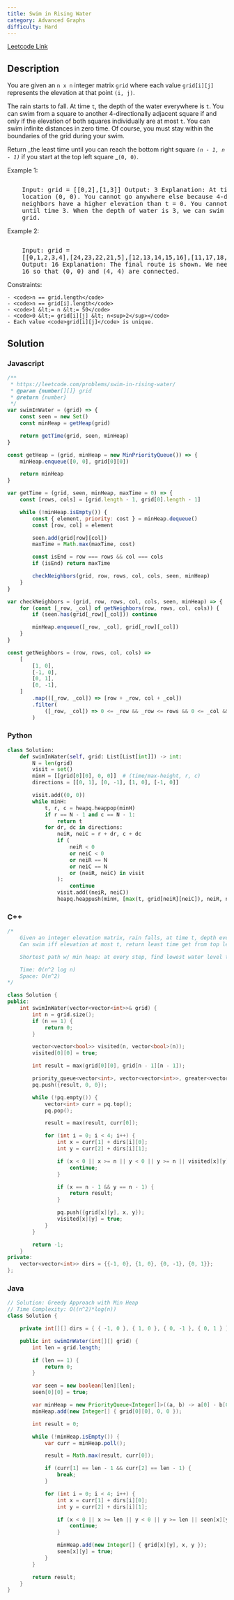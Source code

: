 ```yaml
---
title: Swim in Rising Water
category: Advanced Graphs
difficulty: Hard
---
```


<Callout>

[Leetcode Link](https://leetcode.com/problems/swim-in-rising-water)

</Callout>

## Description

You are given an <code>n x n</code> integer matrix <code>grid</code> where each value <code>grid[i][j]</code> represents the elevation at that point <code>(i, j)</code>.

The rain starts to fall. At time <code>t</code>, the depth of the water everywhere is <code>t</code>. You can swim from a square to another 4-directionally adjacent square if and only if the elevation of both squares individually are at most <code>t</code>. You can swim infinite distances in zero time. Of course, you must stay within the boundaries of the grid during your swim.

Return _the least time until you can reach the bottom right square _<code>(n - 1, n - 1)</code>_ if you start at the top left square _<code>(0, 0)</code>.

Example 1:

<Image
	alt=""
	src="https://assets.leetcode.com/uploads/2021/06/29/swim1-grid.jpg"
	width={164}
	height={165}
/>
<br />

<pre className="overflow-x-auto">
	Input: grid = [[0,2],[1,3]] Output: 3 Explanation: At time 0, you are in grid
	location (0, 0). You cannot go anywhere else because 4-directionally adjacent
	neighbors have a higher elevation than t = 0. You cannot reach point (1, 1)
	until time 3. When the depth of water is 3, we can swim anywhere inside the
	grid.
</pre>

Example 2:

<Image
	alt=""
	src="https://assets.leetcode.com/uploads/2021/06/29/swim2-grid-1.jpg"
	width={404}
	height={405}
/>
<br />

<pre className="overflow-x-auto">
	Input: grid =
	[[0,1,2,3,4],[24,23,22,21,5],[12,13,14,15,16],[11,17,18,19,20],[10,9,8,7,6]]
	Output: 16 Explanation: The final route is shown. We need to wait until time
	16 so that (0, 0) and (4, 4) are connected.
</pre>

Constraints:

    - <code>n == grid.length</code>
    - <code>n == grid[i].length</code>
    - <code>1 &lt;= n &lt;= 50</code>
    - <code>0 &lt;= grid[i][j] &lt; n<sup>2</sup></code>
    - Each value <code>grid[i][j]</code> is unique.

## Solution

### Javascript

```javascript
/**
 * https://leetcode.com/problems/swim-in-rising-water/
 * @param {number[][]} grid
 * @return {number}
 */
var swimInWater = (grid) => {
	const seen = new Set()
	const minHeap = getHeap(grid)

	return getTime(grid, seen, minHeap)
}

const getHeap = (grid, minHeap = new MinPriorityQueue()) => {
	minHeap.enqueue([0, 0], grid[0][0])

	return minHeap
}

var getTime = (grid, seen, minHeap, maxTime = 0) => {
	const [rows, cols] = [grid.length - 1, grid[0].length - 1]

	while (!minHeap.isEmpty()) {
		const { element, priority: cost } = minHeap.dequeue()
		const [row, col] = element

		seen.add(grid[row][col])
		maxTime = Math.max(maxTime, cost)

		const isEnd = row === rows && col === cols
		if (isEnd) return maxTime

		checkNeighbors(grid, row, rows, col, cols, seen, minHeap)
	}
}

var checkNeighbors = (grid, row, rows, col, cols, seen, minHeap) => {
	for (const [_row, _col] of getNeighbors(row, rows, col, cols)) {
		if (seen.has(grid[_row][_col])) continue

		minHeap.enqueue([_row, _col], grid[_row][_col])
	}
}

const getNeighbors = (row, rows, col, cols) =>
	[
		[1, 0],
		[-1, 0],
		[0, 1],
		[0, -1],
	]
		.map(([_row, _col]) => [row + _row, col + _col])
		.filter(
			([_row, _col]) => 0 <= _row && _row <= rows && 0 <= _col && _col <= cols,
		)
```

### Python

```python
class Solution:
    def swimInWater(self, grid: List[List[int]]) -> int:
        N = len(grid)
        visit = set()
        minH = [[grid[0][0], 0, 0]]  # (time/max-height, r, c)
        directions = [[0, 1], [0, -1], [1, 0], [-1, 0]]

        visit.add((0, 0))
        while minH:
            t, r, c = heapq.heappop(minH)
            if r == N - 1 and c == N - 1:
                return t
            for dr, dc in directions:
                neiR, neiC = r + dr, c + dc
                if (
                    neiR < 0
                    or neiC < 0
                    or neiR == N
                    or neiC == N
                    or (neiR, neiC) in visit
                ):
                    continue
                visit.add((neiR, neiC))
                heapq.heappush(minH, [max(t, grid[neiR][neiC]), neiR, neiC])

```

### C++

```cpp
/*
    Given an integer elevation matrix, rain falls, at time t, depth everywhere is t
    Can swim iff elevation at most t, return least time get from top left to bottom right

    Shortest path w/ min heap: at every step, find lowest water level to move forward

    Time: O(n^2 log n)
    Space: O(n^2)
*/

class Solution {
public:
    int swimInWater(vector<vector<int>>& grid) {
        int n = grid.size();
        if (n == 1) {
            return 0;
        }

        vector<vector<bool>> visited(n, vector<bool>(n));
        visited[0][0] = true;

        int result = max(grid[0][0], grid[n - 1][n - 1]);

        priority_queue<vector<int>, vector<vector<int>>, greater<vector<int>>> pq;
        pq.push({result, 0, 0});

        while (!pq.empty()) {
            vector<int> curr = pq.top();
            pq.pop();

            result = max(result, curr[0]);

            for (int i = 0; i < 4; i++) {
                int x = curr[1] + dirs[i][0];
                int y = curr[2] + dirs[i][1];

                if (x < 0 || x >= n || y < 0 || y >= n || visited[x][y]) {
                    continue;
                }

                if (x == n - 1 && y == n - 1) {
                    return result;
                }

                pq.push({grid[x][y], x, y});
                visited[x][y] = true;
            }
        }

        return -1;
    }
private:
    vector<vector<int>> dirs = {{-1, 0}, {1, 0}, {0, -1}, {0, 1}};
};

```

### Java

```java
// Solution: Greedy Approach with Min Heap
// Time Complexity: O((n^2)*log(n))
class Solution {

    private int[][] dirs = { { -1, 0 }, { 1, 0 }, { 0, -1 }, { 0, 1 } };

    public int swimInWater(int[][] grid) {
        int len = grid.length;

        if (len == 1) {
            return 0;
        }

        var seen = new boolean[len][len];
        seen[0][0] = true;

        var minHeap = new PriorityQueue<Integer[]>((a, b) -> a[0] - b[0]);
        minHeap.add(new Integer[] { grid[0][0], 0, 0 });

        int result = 0;

        while (!minHeap.isEmpty()) {
            var curr = minHeap.poll();

            result = Math.max(result, curr[0]);

            if (curr[1] == len - 1 && curr[2] == len - 1) {
                break;
            }

            for (int i = 0; i < 4; i++) {
                int x = curr[1] + dirs[i][0];
                int y = curr[2] + dirs[i][1];

                if (x < 0 || x >= len || y < 0 || y >= len || seen[x][y]) {
                    continue;
                }

                minHeap.add(new Integer[] { grid[x][y], x, y });
                seen[x][y] = true;
            }
        }

        return result;
    }
}

```
